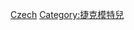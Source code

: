 {{Commonscat|Female models from the Czech Republic}}

[[Category:各國女性模特兒|Czech]]
[[Category:捷克模特兒|Category:捷克模特兒]]